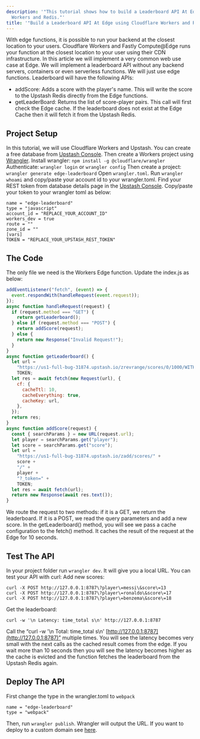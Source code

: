 ```yaml
---
description: '"This tutorial shows how to build a Leaderboard API At Edge using Cloudflare
  Workers and Redis."'
title: '"Build a Leaderboard API At Edge using Cloudflare Workers and Redis"'
---
```

With edge functions, it is possible to run your backend at the closest location
to your users. Cloudflare Workers and Fastly Compute@Edge runs your function at
the closest location to your user using their CDN infrastructure.
In this article we will implement a very common web use case at Edge. We will
implement a leaderboard API without any backend servers, containers or even
serverless functions. We will just use edge functions. Leaderboard will have the
following APIs:
- addScore: Adds a score with the player's name. This will write the score to
  the Upstash Redis directly from the Edge functions.
- getLeaderBoard: Returns the list of score-player pairs. This call will first
  check the Edge cache. If the leaderboard does not exist at the Edge Cache then
  it will fetch it from the Upstash Redis.
## Project Setup
In this tutorial, we will use Cloudflare Workers and Upstash. You can create a
free database from [Upstash Console](https://console.upstash.com). Then create a
Workers project using
[Wrangler](https://developers.cloudflare.com/workers/get-started/guide).
Install wrangler: `npm install -g @cloudflare/wrangler`
Authenticate: `wrangler login` or `wrangler config`
Then create a project: `wrangler generate edge-leaderboard`
Open `wrangler.toml`. Run `wrangler whoami` and copy/paste your account id to
your wrangler.toml.
Find your REST token from database details page in the
[Upstash Console](https://console.upstash.com). Copy/paste your token to your
wrangler toml as below:
```
name = "edge-leaderboard"
type = "javascript"
account_id = "REPLACE_YOUR_ACCOUNT_ID"
workers_dev = true
route = ""
zone_id = ""
[vars]
TOKEN = "REPLACE_YOUR_UPSTASH_REST_TOKEN"
```
## The Code
The only file we need is the Workers Edge function. Update the index.js as
below:
```javascript
addEventListener("fetch", (event) => {
  event.respondWith(handleRequest(event.request));
});
async function handleRequest(request) {
  if (request.method === "GET") {
    return getLeaderboard();
  } else if (request.method === "POST") {
    return addScore(request);
  } else {
    return new Response("Invalid Request!");
  }
}
async function getLeaderboard() {
  let url =
    "https://us1-full-bug-31874.upstash.io/zrevrange/scores/0/1000/WITHSCORES/?_token=" +
    TOKEN;
  let res = await fetch(new Request(url), {
    cf: {
      cacheTtl: 10,
      cacheEverything: true,
      cacheKey: url,
    },
  });
  return res;
}
async function addScore(request) {
  const { searchParams } = new URL(request.url);
  let player = searchParams.get("player");
  let score = searchParams.get("score");
  let url =
    "https://us1-full-bug-31874.upstash.io/zadd/scores/" +
    score +
    "/" +
    player +
    "?_token=" +
    TOKEN;
  let res = await fetch(url);
  return new Response(await res.text());
}
```
We route the request to two methods: if it is a GET, we return the leaderboard.
If it is a POST, we read the query parameters and add a new score.
In the getLeaderboard() method, you will see we pass a cache configuration to
the fetch() method. It caches the result of the request at the Edge for 10
seconds.
## Test The API
In your project folder run `wrangler dev`. It will give you a local URL. You can
test your API with curl:
Add new scores:
```shell
curl -X POST http://127.0.0.1:8787\?player\=messi\&score\=13
curl -X POST http://127.0.0.1:8787\?player\=ronaldo\&score\=17
curl -X POST http://127.0.0.1:8787\?player\=benzema\&score\=18
```
Get the leaderboard:
```shell
curl -w '\n Latency: time_total s\n' http://127.0.0.1:8787
```
Call the “curl -w '\n Total: time_total s\n'
[http://127.0.0.1:8787](http://127.0.0.1:8787)” multiple times. You will see the
latency becomes very small with the next calls as the cached result comes from
the edge.
If you wait more than 10 seconds then you will see the latency becomes higher as
the cache is evicted and the function fetches the leaderboard from the Upstash
Redis again.
## Deploy The API
First change the type in the wrangler.toml to `webpack`
```
name = "edge-leaderboard"
type = "webpack"
```
Then, run `wrangler publish`. Wrangler will output the URL. If you want to
deploy to a custom domain see
[here](https://developers.cloudflare.com/workers/get-started/guide#optional-configure-for-deploying-to-a-registered-domain).